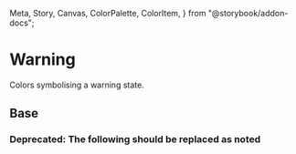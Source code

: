   Meta,
  Story,
  Canvas,
  ColorPalette,
  ColorItem,
} from "@storybook/addon-docs";

<Meta title="Theme/Palettes/Warning" />

# Warning

Colors symbolising a warning state.

## Base

<ColorContainer className="paletteContainer">
  <ColorPalette className="docs">
    <ColorItem
      title="Border"
      subtitle="--salt-palette-warning-border"
      colors={{
        "--salt-palette-warning-border": "var(--salt-palette-warning-border)",
      }}
    />
    <ColorItem
      title="Foreground"
      subtitle="--salt-palette-warning-foreground"
      colors={{
        "--salt-palette-warning-foreground":
          "var(--salt-palette-warning-foreground)",
      }}
    />
    <ColorItem
      title="Background"
      subtitle="--salt-palette-warning-background"
      colors={{
        "--salt-palette-warning-background":
          "var(--salt-palette-warning-background)",
      }}
    />
    <ColorItem
      title="Background (selected)"
      subtitle="--salt-palette-warning-background-selected"
      colors={{
        "--salt-palette-warning-background-selected":
          "var(--salt-palette-warning-background-selected)",
      }}
    />
  </ColorPalette>
</ColorContainer>

### **Deprecated:** The following should be replaced as noted

<Canvas>
  <Story name="Deprecated">
    <DocGrid withNotes>
      <ColorBlock
        colorVar="--salt-palette-warning-background-emphasize"
        replacementToken="--salt-palette-warning-background"
      />
    </DocGrid>
  </Story>
</Canvas>

